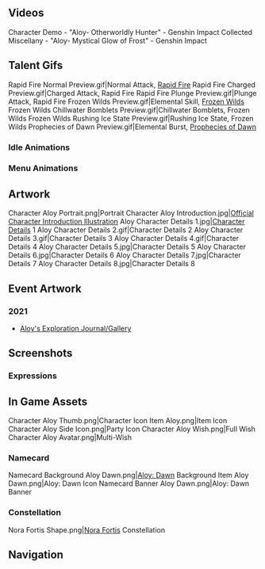 {{CharacterTabs}}
==Videos==
<gallery hideaddbutton="true" captionalign="center">
Character Demo - "Aloy- Otherworldly Hunter" - Genshin Impact
Collected Miscellany - "Aloy- Mystical Glow of Frost" - Genshin Impact
</gallery>

==Talent Gifs==
<gallery hideaddbutton="true" captionalign="center">
Rapid Fire Normal Preview.gif|Normal Attack, [[Rapid Fire]]
Rapid Fire Charged Preview.gif|Charged Attack, Rapid Fire
Rapid Fire Plunge Preview.gif|Plunge Attack, Rapid Fire
Frozen Wilds Preview.gif|Elemental Skill, [[Frozen Wilds]]
Frozen Wilds Chillwater Bomblets Preview.gif|Chillwater Bomblets, Frozen Wilds
Frozen Wilds Rushing Ice State Preview.gif|Rushing Ice State, Frozen Wilds
Prophecies of Dawn Preview.gif|Elemental Burst, [[Prophecies of Dawn]]
</gallery>

===Idle Animations===
{{Preview
|size=180px
|file1=Idle Aloy 1
|file2=Idle Aloy 2
}}
===Menu Animations===
{{Preview
|size=180px
|file1=Talent Menu Aloy
|file2=Weapon Menu Aloy
}}

==Artwork==
<gallery hideaddbutton="true" captionalign="center">
Character Aloy Portrait.png|Portrait
Character Aloy Introduction.jpg|[https://twitter.com/GenshinImpact/status/1418194123845246976 Official Character Introduction Illustration]
Aloy Character Details 1.jpg|[https://www.hoyolab.com/article/765460 Character Details] 1
Aloy Character Details 2.gif|Character Details 2
Aloy Character Details 3.gif|Character Details 3
Aloy Character Details 4.gif|Character Details 4
Aloy Character Details 5.jpg|Character Details 5
Aloy Character Details 6.jpg|Character Details 6
Aloy Character Details 7.jpg|Character Details 7
Aloy Character Details 8.jpg|Character Details 8
</gallery>

==Event Artwork==
===2021===
*[[Aloy's Exploration Journal/Gallery]]

==Screenshots==
===Expressions===
{{Character Expression
|character   = Aloy
|expression1 = Default
|expression2 = Confident
|expression3 = Happy
}}

==In Game Assets==
<gallery hideaddbutton="true" captionalign="center">
Character Aloy Thumb.png|Character Icon
Item Aloy.png|Item Icon
Character Aloy Side Icon.png|Party Icon
Character Aloy Wish.png|Full Wish
Character Aloy Avatar.png|Multi-Wish
</gallery>

===Namecard===
<gallery hideaddbutton="true" captionalign="center">
Namecard Background Aloy Dawn.png|[[Aloy: Dawn]] Background
Item Aloy Dawn.png|Aloy: Dawn Icon
Namecard Banner Aloy Dawn.png|Aloy: Dawn Banner
</gallery>

===Constellation===
<gallery hideaddbutton="true" captionalign="center">
Nora Fortis Shape.png|[[Nora Fortis]] Constellation
</gallery>
<!--
==References==
{{Reflist|1}}
-->
==Navigation==
{{Character Navbox|link type=media}}